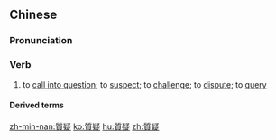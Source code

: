 {{also|质疑}}
==Chinese==
{{zh-forms|s=质疑}}

===Pronunciation===
{{zh-pron
|m=質yí
|c=zat1 ji4
|mn=chit-gî
|cat=v
}}

===Verb===
{{zh-verb}}

# to [[call into question]]; to [[suspect]]; to [[challenge]]; to [[dispute]]; to [[query]]

====Derived terms====
{{zh-der|質疑問難}}

[[zh-min-nan:質疑]]
[[ko:質疑]]
[[hu:質疑]]
[[zh:質疑]]